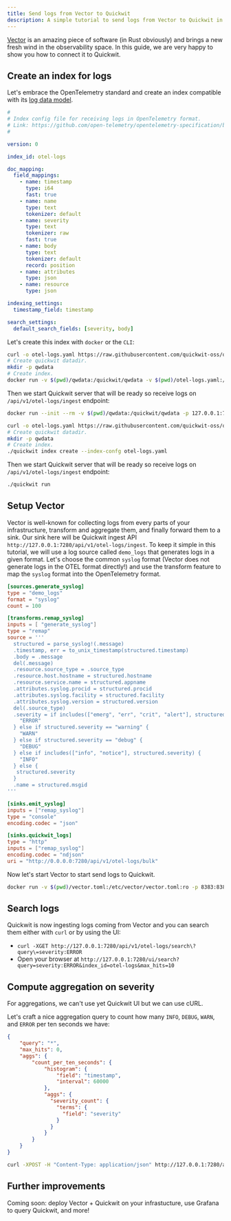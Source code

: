 ```yaml
---
title: Send logs from Vector to Quickwit
description: A simple tutorial to send logs from Vector to Quickwit in a few minutes.
---
```



[Vector](https://vector.dev/) is an amazing piece of software (in Rust obviously) and brings a new fresh wind in the observability space.
In this guide, we are very happy to show you how to connect it to Quickwit.

## Create an index for logs

Let's embrace the OpenTelemetry standard and create an index compatible with its [log data model](https://github.com/open-telemetry/opentelemetry-specification/blob/main/specification/logs/data-model.md).

```yaml title="index-config.yaml"
#
# Index config file for receiving logs in OpenTelemetry format.
# Link: https://github.com/open-telemetry/opentelemetry-specification/blob/main/specification/logs/data-model.md
#

version: 0

index_id: otel-logs

doc_mapping:
  field_mappings:
    - name: timestamp
      type: i64
      fast: true
    - name: name
      type: text
      tokenizer: default
    - name: severity
      type: text
      tokenizer: raw
      fast: true
    - name: body
      type: text
      tokenizer: default
      record: position
    - name: attributes
      type: json
    - name: resource
      type: json

indexing_settings:
  timestamp_field: timestamp

search_settings:
  default_search_fields: [severity, body]
```

Let's create this index with `docker` or the `CLI`:

<Tabs>

<TabItem value="docker" label="Docker">

```bash
curl -o otel-logs.yaml https://raw.githubusercontent.com/quickwit-oss/quickwit/main/config/tutorials/otel-logs/index-config.yaml
# Create quickwit datadir.
mkdir -p qwdata
# Create index.
docker run -v $(pwd)/qwdata:/quickwit/qwdata -v $(pwd)/otel-logs.yaml:/quickwit/index-config.yaml quickwit/quickwit index create --index-config /quickwit/index-config.yaml
```

Then we start Quickwit server that will be ready so receive logs on `/api/v1/otel-logs/ingest` endpoint:
```bash
docker run --init --rm -v $(pwd)/qwdata:/quickwit/qwdata -p 127.0.0.1:7280:7280 quickwit/quickwit run
```

</TabItem>

<TabItem value="cli" label="CLI">

```bash
curl -o otel-logs.yaml https://raw.githubusercontent.com/quickwit-oss/quickwit/main/config/tutorials/otel-logs/index-config.yaml
# Create quickwit datadir.
mkdir -p qwdata
# Create index.
./quickwit index create --index-confg otel-logs.yaml
```

Then we start Quickwit server that will be ready so receive logs on `/api/v1/otel-logs/ingest` endpoint:

```bash
./quickwit run
```

</TabItem>

</Tabs>


## Setup Vector

Vector is well-known for collecting logs from every parts of your infrastructure, transform and aggregate them, and finally forward them to a sink.
Our sink here will be Quickwit ingest API `http://127.0.0.1:7280/api/v1/otel-logs/ingest`.
To keep it simple in this tutorial, we will use a log source called `demo_logs` that generates logs in a given format. Let's choose the common `syslog` format
(Vector does not generate logs in the OTEL format directly!) and use the transform feature to map the `syslog` format into the OpenTelemetry format.  


```toml title=vector.toml
[sources.generate_syslog]
type = "demo_logs"
format = "syslog"
count = 100

[transforms.remap_syslog]
inputs = [ "generate_syslog"]
type = "remap"
source = '''
  structured = parse_syslog!(.message)
  .timestamp, err = to_unix_timestamp(structured.timestamp)
  .body = .message
  del(.message)
  .resource.source_type = .source_type
  .resource.host.hostname = structured.hostname
  .resource.service.name = structured.appname
  .attributes.syslog.procid = structured.procid
  .attributes.syslog.facility = structured.facility
  .attributes.syslog.version = structured.version
  del(.source_type)
  .severity = if includes(["emerg", "err", "crit", "alert"], structured.severity) {
    "ERROR"
  } else if structured.severity == "warning" {
    "WARN"
  } else if structured.severity == "debug" {
    "DEBUG"
  } else if includes(["info", "notice"], structured.severity) {
    "INFO"
  } else {
   structured.severity
  }
  .name = structured.msgid
'''

[sinks.emit_syslog]
inputs = ["remap_syslog"]
type = "console"
encoding.codec = "json"

[sinks.quickwit_logs]
type = "http"
inputs = ["remap_syslog"]
encoding.codec = "ndjson"
uri = "http://0.0.0.0:7280/api/v1/otel-logs/bulk"
```

Now let's start Vector to start send logs to Quickwit.

```bash
docker run -v $(pwd)/vector.toml:/etc/vector/vector.toml:ro -p 8383:8383 timberio/vector:0.21.2-distroless-libc
```

## Search logs

Quickwit is now ingesting logs coming from Vector and you can search them either with `curl` or by using the UI:
- `curl -XGET http://127.0.0.1:7280/api/v1/otel-logs/search\?query\=severity:ERROR`
- Open your browser at `http://127.0.0.1:7280/ui/search?query=severity:ERROR&index_id=otel-logs&max_hits=10`


## Compute aggregation on severity

For aggregations, we can't use yet Quickwit UI but we can use cURL.

Let's craft a nice aggregation query to count how many `INFO`, `DEBUG`, `WARN`, and `ERROR` per ten seconds we have:

```json title=aggregation-query.json
{
    "query": "*",
    "max_hits": 0,
    "aggs": {
        "count_per_ten_seconds": {
            "histogram": {
                "field": "timestamp",
                "interval": 60000
            },
            "aggs": {
              "severity_count": {
                "terms": {
                  "field": "severity"
                }
              }
            }
        }
    }
}
```

```bash
curl -XPOST -H "Content-Type: application/json" http://127.0.0.1:7280/api/v1/otel-logs/search --data @aggregation-query.json
```

## Further improvements

Coming soon: deploy Vector + Quickwit on your infrastucture, use Grafana to query Quickwit, and more!
